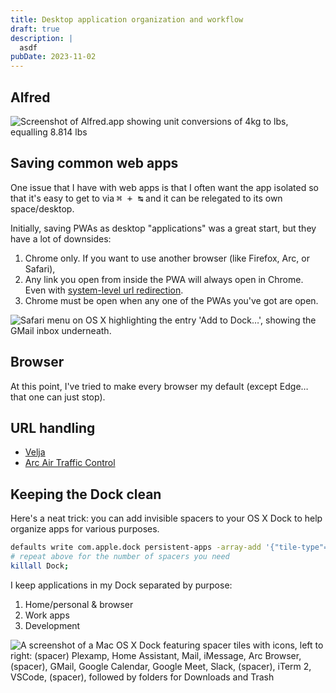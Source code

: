 ```yaml
---
title: Desktop application organization and workflow
draft: true
description: |
  asdf
pubDate: 2023-11-02
---
```



## Alfred

<Image src={AlfredImage} alt="Screenshot of Alfred.app showing unit conversions of 4kg to lbs, equalling 8.814 lbs" />

## Saving common web apps

One issue that I have with web apps is that I often want the app isolated so that it's easy to get to via <kbd title="Command + Tab">⌘ + ↹</kbd> and it can be relegated to its own space/desktop.

Initially, saving PWAs as desktop "applications" was a great start, but they have a lot of downsides:

1. Chrome only. If you want to use another browser (like Firefox, Arc, or Safari),
1. Any link you open from inside the PWA will always open in Chrome. Even with [system-level url redirection](#url-handling).
1. Chrome must be open when any one of the PWAs you've got are open.

<Image
  src={AddToDockImage}
  alt="Safari menu on OS X highlighting the entry 'Add to Dock…', showing the GMail inbox underneath."
/>

## Browser

At this point, I've tried to make every browser my default (except Edge… that one can just stop).

## URL handling

- [Velja](https://sindresorhus.com/velja)
- [Arc Air Traffic Control](https://resources.arc.net/en/articles/7670020-air-traffic-control-route-links-to-the-right-space-automatically)

## Keeping the Dock clean

Here's a neat trick: you can add invisible spacers to your OS X Dock to help organize apps for various purposes.

```sh caption="Add a single spacer tile to your Dock"
defaults write com.apple.dock persistent-apps -array-add '{"tile-type"="spacer-tile";}';
# repeat above for the number of spacers you need
killall Dock;
```

I keep applications in my Dock separated by purpose:

1. Home/personal & browser
1. Work apps
1. Development

<div class="lg:bustout">
  <Image
    src={DockImage}
    alt="A screenshot of a Mac OS X Dock featuring spacer tiles with icons, left to right: (spacer) Plexamp, Home Assistant, Mail, iMessage, Arc Browser, (spacer), GMail, Google Calendar, Google Meet, Slack, (spacer), iTerm 2, VSCode, (spacer), followed by folders for Downloads and Trash"
  />
</div>
